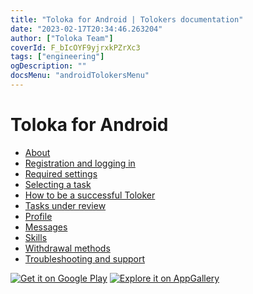 ```yaml
---
title: "Toloka for Android | Tolokers documentation"
date: "2023-02-17T20:34:46.263204"
author: ["Toloka Team"]
coverId: F_bIcOYF9yjrxkPZrXc3
tags: ["engineering"]
ogDescription: ""
docsMenu: "androidTolokersMenu"
---
```


# Toloka for Android

- [About](./about)
- [Registration and logging in](./auth)
- [Required settings](./settings)
- [Selecting a task](./task-select)
- [How to be a successful Toloker](./tasks)
- [Tasks under review](./priemka)
- [Profile](./profile)
- [Messages](./messages)
- [Skills](./skills)
- [Withdrawal methods](./pay/about)
- [Troubleshooting and support](./troubleshooting/troubleshooting)

[![Get it on Google Play](https://tlkfrontprod.azureedge.net/portal-production/static/uploaded/images/1676733322169/1676733322169_original_svg.svg)](https://play.google.com/store/apps/details?id=com.yandex.toloka.androidapp) [![Explore it on AppGallery](https://tlkfrontprod.azureedge.net/portal-production/static/uploaded/images/ee2f9dac09e12037081e4bb642e2ddfd/ee2f9dac09e12037081e4bb642e2ddfd_original_jpeg.jpeg)](https://appgallery.huawei.com/#/app/C101068701)
